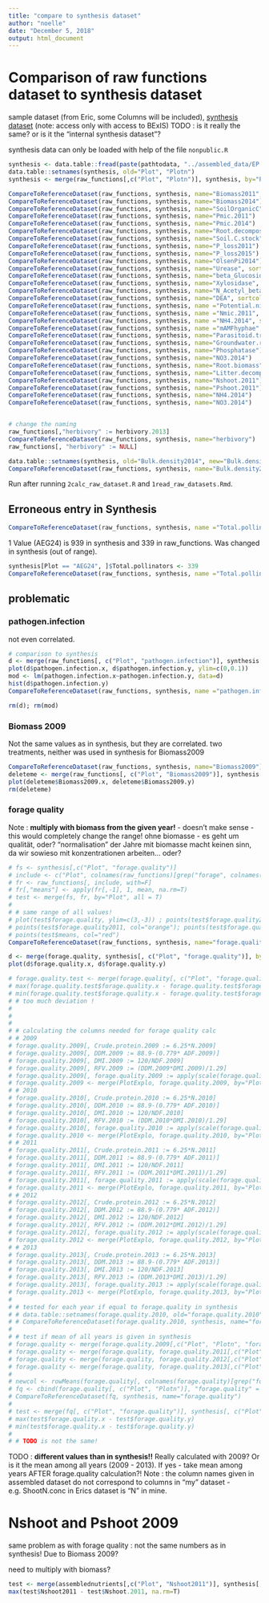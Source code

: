 ```yaml
---
title: "compare to synthesis dataset"
author: "noelle"
date: "December 5, 2018"
output: html_document
---
```

# Comparison of raw functions dataset to synthesis dataset


sample dataset (from Eric, some Columns will be included), [synthesis dataset](https://www.bexis.uni-jena.de/Data/ShowXml.aspx?DatasetId=21688) (note: access only with access to BExIS)
TODO : is it really the same? or is it the "internal synthesis dataset"?

synthesis data can only be loaded with help of the file `nonpublic.R`
```r
synthesis <- data.table::fread(paste(pathtodata, "../assembled_data/EP grass functions & services.txt", sep=""), header=T)
data.table::setnames(synthesis, old="Plot", "Plotn")
synthesis <- merge(raw_functions[,c("Plot", "Plotn")], synthesis, by="Plotn")
```


```r
CompareToReferenceDataset(raw_functions, synthesis, name="Biomass2011", sortcol="Plot")
CompareToReferenceDataset(raw_functions, synthesis, name="Biomass2014")
CompareToReferenceDataset(raw_functions, synthesis, name="SoilOrganicC")
CompareToReferenceDataset(raw_functions, synthesis, name="Pmic.2011")
CompareToReferenceDataset(raw_functions, synthesis, name="Pmic.2014")
CompareToReferenceDataset(raw_functions, synthesis, name="Root.decomposition")
CompareToReferenceDataset(raw_functions, synthesis, name="Soil.C.stock")
CompareToReferenceDataset(raw_functions, synthesis, name="P_loss2011")
CompareToReferenceDataset(raw_functions, synthesis, name="P_loss2015")
CompareToReferenceDataset(raw_functions, synthesis, name="OlsenPi2014")
CompareToReferenceDataset(raw_functions, synthesis, name="Urease", sortcol = "Plot")
CompareToReferenceDataset(raw_functions, synthesis, name="beta_Glucosidase", sortcol = "Plot")
CompareToReferenceDataset(raw_functions, synthesis, name="Xylosidase", sortcol = "Plot")
CompareToReferenceDataset(raw_functions, synthesis, name="N_Acetyl_beta_Glucosaminidase", sortcol = "Plot")
CompareToReferenceDataset(raw_functions, synthesis, name="DEA", sortcol = "Plot")
CompareToReferenceDataset(raw_functions, synthesis, name ="Potential.nitrification", sortcol = "Plot")
CompareToReferenceDataset(raw_functions, synthesis, name ="Nmic.2011", sortcol = "Plot")
CompareToReferenceDataset(raw_functions, synthesis, name ="NH4.2014", sortcol = "Plot")
CompareToReferenceDataset(raw_functions, synthesis, name ="mAMFhyphae", sortcol = "Plot")
CompareToReferenceDataset(raw_functions, synthesis, name="Parasitoid.traps")
CompareToReferenceDataset(raw_functions, synthesis, name="Groundwater.recharge")
CompareToReferenceDataset(raw_functions, synthesis, name="Phosphatase")
CompareToReferenceDataset(raw_functions, synthesis, name="NO3.2014")
CompareToReferenceDataset(raw_functions, synthesis, name="Root.biomass")
CompareToReferenceDataset(raw_functions, synthesis, name="Litter.decomposition")
CompareToReferenceDataset(raw_functions, synthesis, name="Nshoot.2011")
CompareToReferenceDataset(raw_functions, synthesis, name="Pshoot.2011")
CompareToReferenceDataset(raw_functions, synthesis, name="NH4.2014")
CompareToReferenceDataset(raw_functions, synthesis, name="NO3.2014")


# change the naming
raw_functions[,"herbivory" := herbivory.2013]
CompareToReferenceDataset(raw_functions, synthesis, name="herbivory")
raw_functions[, "herbivory" := NULL]

data.table::setnames(synthesis, old="Bulk.density2014", new="Bulk.density2011")
CompareToReferenceDataset(raw_functions, synthesis, name="Bulk.density2011")
```
Run after running `2calc_raw_dataset.R` and `1read_raw_datasets.Rmd`.

## Erroneous entry in Synthesis
```r
CompareToReferenceDataset(raw_functions, synthesis, name ="Total.pollinators", sortcol = "Plot")
```

1 Value (AEG24) is 939 in synthesis and 339 in raw_functions. Was changed in synthesis (out of range).
```r
synthesis[Plot == "AEG24", ]$Total.pollinators <- 339
CompareToReferenceDataset(raw_functions, synthesis, name ="Total.pollinators", sortcol = "Plot")
```



## problematic

### pathogen.infection
not even correlated.
```r
# comparison to synthesis
d <- merge(raw_functions[, c("Plot", "pathogen.infection")], synthesis[, c("Plot", "pathogen.infection")], by="Plot")
plot(d$pathogen.infection.x, d$pathogen.infection.y, ylim=c(0,0.1))
mod <- lm(pathogen.infection.x~pathogen.infection.y, data=d)
hist(d$pathogen.infection.y)
CompareToReferenceDataset(raw_functions, synthesis, name ="pathogen.infection", sortcol = "Plot")

rm(d); rm(mod)
```


### Biomass 2009
Not the same values as in synthesis, but they are correlated.
two treatments, neither was used in synthesis for Biomass2009
```r
CompareToReferenceDataset(raw_functions, synthesis, name="Biomass2009")
deleteme <- merge(raw_functions[, c("Plot", "Biomass2009")], synthesis[,c("Plot", "Biomass2009")], by="Plot", all=T)
plot(deleteme$Biomass2009.x, deleteme$Biomass2009.y)
rm(deleteme)
```





### forage quality
Note : **multiply with biomass from the given year!** - doesn't make sense - this would completely change the range!
ohne biomasse - es geht um qualität, oder? "normalisation" der Jahre mit
biomasse macht keinen sinn, da wir sowieso mit konzentrationen arbeiten...
oder?
```r
# fs <- synthesis[,c("Plot", "forage.quality")]
# include <- c("Plot", colnames(raw_functions)[grep("forage", colnames(raw_functions))])
# fr <- raw_functions[, include, with=F]
# fr[,"means"] <- apply(fr[,-1], 1, mean, na.rm=T)
# test <- merge(fs, fr, by="Plot", all = T)
# 
# # same range of all values!
# plot(test$forage.quality, ylim=c(3,-3)) ; points(test$forage.quality2009, col="pink"); points(test$forage.quality2010, col="green");
# points(test$forage.quality2011, col="orange"); points(test$forage.quality2012, col="violet"); points(test$forage.quality2013, col="yellow")
# points(test$means, col="red")
CompareToReferenceDataset(raw_functions, synthesis, name="forage.quality")

d <- merge(forage.quality, synthesis[, c("Plot", "forage.quality")], by="Plot", all=T)
plot(d$forage.quality.x, d$forage.quality.y)
```

```r
# forage.quality.test <- merge(forage.quality[, c("Plot", "forage.quality")], synthesis[, c("Plot", "forage.quality")], by="Plot")
# max(forage.quality.test$forage.quality.x - forage.quality.test$forage.quality.y)
# min(forage.quality.test$forage.quality.x - forage.quality.test$forage.quality.y)
# # too much deviation ! 
# 
# 
# 
# # calculating the columns needed for forage quality calc
# # 2009
# forage.quality.2009[, Crude.protein.2009 := 6.25*N.2009]
# forage.quality.2009[, DDM.2009 := 88.9-(0.779* ADF.2009)]
# forage.quality.2009[, DMI.2009 := 120/NDF.2009]
# forage.quality.2009[, RFV.2009 := (DDM.2009*DMI.2009)/1.29]
# forage.quality.2009[, forage.quality.2009 := apply(scale(forage.quality.2009[,c("RFV.2009", "Crude.protein.2009")]), 1, mean)]
# forage.quality.2009 <- merge(PlotExplo, forage.quality.2009, by="Plot")
# # 2010
# forage.quality.2010[, Crude.protein.2010 := 6.25*N.2010]
# forage.quality.2010[, DDM.2010 := 88.9-(0.779* ADF.2010)]
# forage.quality.2010[, DMI.2010 := 120/NDF.2010]
# forage.quality.2010[, RFV.2010 := (DDM.2010*DMI.2010)/1.29]
# forage.quality.2010[, forage.quality.2010 := apply(scale(forage.quality.2010[,c("RFV.2010", "Crude.protein.2010")]), 1, mean)]
# forage.quality.2010 <- merge(PlotExplo, forage.quality.2010, by="Plot")
# # 2011
# forage.quality.2011[, Crude.protein.2011 := 6.25*N.2011]
# forage.quality.2011[, DDM.2011 := 88.9-(0.779* ADF.2011)]
# forage.quality.2011[, DMI.2011 := 120/NDF.2011]
# forage.quality.2011[, RFV.2011 := (DDM.2011*DMI.2011)/1.29]
# forage.quality.2011[, forage.quality.2011 := apply(scale(forage.quality.2011[,c("RFV.2011", "Crude.protein.2011")]), 1, mean)]
# forage.quality.2011 <- merge(PlotExplo, forage.quality.2011, by="Plot")
# # 2012
# forage.quality.2012[, Crude.protein.2012 := 6.25*N.2012]
# forage.quality.2012[, DDM.2012 := 88.9-(0.779* ADF.2012)]
# forage.quality.2012[, DMI.2012 := 120/NDF.2012]
# forage.quality.2012[, RFV.2012 := (DDM.2012*DMI.2012)/1.29]
# forage.quality.2012[, forage.quality.2012 := apply(scale(forage.quality.2012[,c("RFV.2012", "Crude.protein.2012")]), 1, mean)]
# forage.quality.2012 <- merge(PlotExplo, forage.quality.2012, by="Plot")
# # 2013
# forage.quality.2013[, Crude.protein.2013 := 6.25*N.2013]
# forage.quality.2013[, DDM.2013 := 88.9-(0.779* ADF.2013)]
# forage.quality.2013[, DMI.2013 := 120/NDF.2013]
# forage.quality.2013[, RFV.2013 := (DDM.2013*DMI.2013)/1.29]
# forage.quality.2013[, forage.quality.2013 := apply(scale(forage.quality.2013[,c("RFV.2013", "Crude.protein.2013")]), 1, mean)]
# forage.quality.2013 <- merge(PlotExplo, forage.quality.2013, by="Plot")
# 
# # tested for each year if equal to forage.quality in synthesis
# # data.table::setnames(forage.quality.2010, old="forage.quality.2010", new="forage.quality")
# # CompareToReferenceDataset(forage.quality.2010, synthesis, name="forage.quality")
# 
# # test if mean of all years is given in synthesis
# forage.quality <- merge(forage.quality.2009[,c("Plot", "Plotn", "forage.quality")], forage.quality.2010[,c("Plot", "forage.quality")], by="Plot")
# forage.quality <- merge(forage.quality, forage.quality.2011[,c("Plot", "forage.quality")], by="Plot", suffixes=c(".2011", ".a"))
# forage.quality <- merge(forage.quality, forage.quality.2012[,c("Plot", "forage.quality")], by="Plot", suffixes=c(".2012", ".a"))
# forage.quality <- merge(forage.quality, forage.quality.2013[,c("Plot", "forage.quality")], by="Plot", suffixes = c(".2013", ".a"))
# 
# newcol <- rowMeans(forage.quality[, colnames(forage.quality)[grep("forage", colnames(forage.quality))], with=F], na.rm = T)
# fq <- cbind(forage.quality[, c("Plot", "Plotn")], "forage.quality" = newcol)
# CompareToReferenceDataset(fq, synthesis, name="forage.quality")
# 
# test <- merge(fq[, c("Plot", "forage.quality")], synthesis[, c("Plot", "forage.quality")], by="Plot")
# max(test$forage.quality.x - test$forage.quality.y)
# min(test$forage.quality.x - test$forage.quality.y)
# 
# # TODO is not the same!
```

TODO : **different values than in synthesis!!** Really calculated with 2009? Or is it the mean among all years (2009 - 2013). If yes - take mean among years AFTER forage.quality calculation?! Note : the column names given in assembled dataset do not correspond to columns in "my" dataset - e.g. ShootN.conc in Erics dataset is "N" in mine.


# Nshoot and Pshoot 2009
same problem as with forage quality : not the same numbers as in synthesis! Due to Biomass 2009?

need to multiply with biomass?
```r
test <- merge(assemblednutrients[,c("Plot", "Nshoot2011")], synthesis[,c("Plot", "Nshoot.2011")], by="Plot")
max(test$Nshoot2011 - test$Nshoot.2011, na.rm=T)
```

